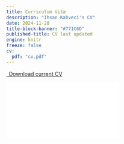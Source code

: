 ```yaml
---
title: Curriculum Vitæ
description: "Ihsan Kahveci's CV"
date: 2024-11-28
title-block-banner: "#771C6D"
published-title: CV last updated
engine: knitr
freeze: false
cv:
  pdf: "cv.pdf"
---
```




```{=html}
<p class="text-center">
  <a class="btn btn-primary btn-lg cv-download" href="`r rmarkdown::metadata$cv$pdf`" target="_blank">
    <i class="fa-solid fa-file-arrow-down"></i>&ensp;Download current CV
  </a>
</p>

<div class="embed-container">
  <iframe src="`r rmarkdown::metadata$cv$pdf`" style="border: 0.5px"></iframe>
</div>
```

